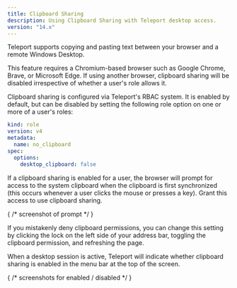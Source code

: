 ```yaml
---
title: Clipboard Sharing
description: Using Clipboard Sharing with Teleport desktop access.
version: "14.x"
---
```


Teleport supports copying and pasting text between your browser and a remote
Windows Desktop.

<Note>
  This feature requires a Chromium-based browser such as Google Chrome, Brave,
  or Microsoft Edge. If using another browser, clipboard sharing will be disabled
  irrespective of whether a user's role allows it.
</Note>

Clipboard sharing is configured via Teleport's RBAC system. It is enabled by default,
but can be disabled by setting the following role option on one or more of a user's
roles:

```yaml
kind: role
version: v4
metadata:
  name: no_clipboard
spec:
  options:
    desktop_clipboard: false
```

If a clipboard sharing is enabled for a user, the browser will prompt for access
to the system clipboard when the clipboard is first synchronized (this occurs whenever
a user clicks the mouse or presses a key). Grant this access to use clipboard sharing.

{
    /* screenshot of prompt */
}

If you mistakenly deny clipboard permissions, you can change this setting by
clicking the lock on the left side of your address bar, toggling the clipboard
permission, and refreshing the page.

When a desktop session is active, Teleport will indicate whether clipboard sharing
is enabled in the menu bar at the top of the screen.

{
    /* screenshots for enabled / disabled */
}
